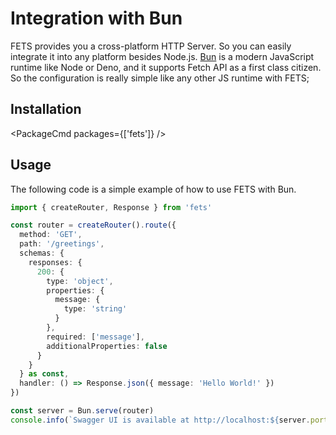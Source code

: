 
# Integration with Bun

FETS provides you a cross-platform HTTP Server. So you can easily integrate it into any platform
besides Node.js. [Bun](https://bun.sh/) is a modern JavaScript runtime like Node or Deno, and it
supports Fetch API as a first class citizen. So the configuration is really simple like any other JS
runtime with FETS;

## Installation

<PackageCmd packages={['fets']} />

## Usage

The following code is a simple example of how to use FETS with Bun.

```ts
import { createRouter, Response } from 'fets'

const router = createRouter().route({
  method: 'GET',
  path: '/greetings',
  schemas: {
    responses: {
      200: {
        type: 'object',
        properties: {
          message: {
            type: 'string'
          }
        },
        required: ['message'],
        additionalProperties: false
      }
    }
  } as const,
  handler: () => Response.json({ message: 'Hello World!' })
})

const server = Bun.serve(router)
console.info(`Swagger UI is available at http://localhost:${server.port}/docs`)
```
